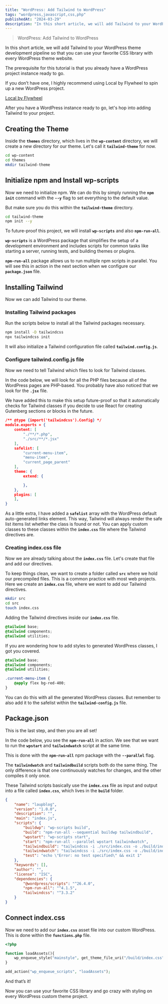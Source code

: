 ```yaml
---
title: "WordPress: Add Tailwind to WordPress"
tags: "wordpress,javascript,css,php"
publishedAt: "2024-03-29"
description: "In this short article, we will add Tailwind to your WordPress theme development pipeline."
---
```

> WordPress: Add Tailwind to WordPress

In this short article, we will add Tailwind to your WordPress theme development pipeline so that you can use your favorite CSS library with every WordPress theme website.

The prerequisite for this tutorial is that you already have a WordPress project instance ready to go.

If you don’t have one, I highly recommend using Local by Flywheel to spin up a new WordPress project.

[Local by Flywheel](https://localwp.com/)

After you have a WordPress instance ready to go, let's hop into adding Tailwind to your project.

## **Creating the Theme**

Inside the **`themes`** directory, which lives in the **`wp-content`** directory, we will create a new directory for our theme. Let's call it **`tailwind-theme`** for now.

```bash
cd wp-content
cd themes
mkdir tailwind-theme
```

## **Initialize npm and Install wp-scripts**

Now we need to initialize npm. We can do this by simply running the **`npm init`** command with the **`--y`** flag to set everything to the default value.

But make sure you do this within the **`tailwind-theme`** directory.

```bash
cd tailwind-theme
npm init --y
```

To future-proof this project, we will install **`wp-scripts`** and also **`npm-run-all`**.

**`wp-scripts`** is a WordPress package that simplifies the setup of a development environment and includes scripts for common tasks like starting a server, running tests, and building themes or plugins.

**`npm-run-all`** package allows us to run multiple npm scripts in parallel. You will see this in action in the next section when we configure our **`package.json`** file.

## **Installing Tailwind**

Now we can add Tailwind to our theme.

### **Installing Tailwind packages**

Run the scripts below to install all the Tailwind packages necessary.

```bash
npm install -D tailwindcss
npx tailwindcss init
```

It will also initialize a Tailwind configuration file called **`tailwind.config.js`**.

### **Configure tailwind.config.js file**

Now we need to tell Tailwind which files to look for Tailwind classes.

In the code below, we will look for all the PHP files because all of the WordPress pages are PHP-based. You probably have also noticed that we look for the **`.jsx`** file.

We have added this to make this setup future-proof so that it automatically checks for Tailwind classes if you decide to use React for creating Gutenberg sections or blocks in the future.

```json
/** @type {import('tailwindcss').Config} */
module.exports = {
    content: [
        "./**/*.php",
        "./src/**/*.jsx"
    ],
    safelist: [
        "current-menu-item",
        "menu-item",
        "current_page_parent"
    ],
    theme: {
        extend: {

        },
    },
    plugins: [
    ],
}
```

As a little extra, I have added a **`safelist`** array with the WordPress default auto-generated links element. This way, Tailwind will always render the safe list items list whether the class is found or not. You can apply custom classes to these classes within the **`index.css`** file where the Tailwind directives are.

### **Creating index.css file**

Now we are already talking about the **`index.css`** file. Let's create that file and add our directives.

To keep things clean, we want to create a folder called **`src`** where we hold our precompiled files. This is a common practice with most web projects. Here we create an **`index.css`** file, where we want to add our Tailwind directives.

```bash
mkdir src
cd src
touch index.css
```

Adding the Tailwind directives inside our **`index.css`** file.

```css
@tailwind base;
@tailwind components;
@tailwind utilities;
```

If you are wondering how to add styles to generated WordPress classes, I got you covered.

```css
@tailwind base;
@tailwind components;
@tailwind utilities;

.current-menu-item {
	@apply flex bg-red-400;
}
```

You can do this with all the generated WordPress classes. But remember to also add it to the safelist within the **`tailwind-config.js`** file.

## **Package.json**

This is the last step, and then you are all set!

In the code below, you see the **`npm-run-all`** in action. We see that we want to run the **`wpstart`** and **`tailwindwatch`** script at the same time.

This is done with the **`npm-run-all`** npm package with the **`--parallel`** flag.

The **`tailwindwatch`** and **`tailwindbuild`** scripts both do the same thing. The only difference is that one continuously watches for changes, and the other compiles it only once.

These Tailwind scripts basically use the **`index.css`** file as input and output into a file called **`index.css`**, which lives in the **`build`** folder.

```json
{
    "name": "laupblog",
    "version": "1.0.0",
    "description": "",
    "main": "index.js",
    "scripts": {
        "buildwp": "wp-scripts build",
        "build": "npm-run-all --sequential buildwp tailwindbuild",
        "wpstart": "wp-scripts start",
        "start": "npm-run-all --parallel wpstart tailwindwatch",
        "tailwindbuild": "tailwindcss -i ./src/index.css -o ./build/index.css --minify",
        "tailwindwatch": "tailwindcss -i ./src/index.css -o ./build/index.css --watch --minify",
        "test": "echo \"Error: no test specified\" && exit 1"
    },
    "keywords": [],
    "author": "",
    "license": "ISC",
    "dependencies": {
        "@wordpress/scripts": "^26.4.0",
        "npm-run-all": "^4.1.5",
        "tailwindcss": "^3.3.2"
    }
}
```

## **Connect index.css**

Now we need to add our **`index.css`** asset file into our custom WordPress. This is done within the **`functions.php`** file.

```php
<?php

function loadAssets(){
    wp_enqueue_style("mainstyle", get_theme_file_uri("/build/index.css"));
}

add_action("wp_enqueue_scripts", "loadAssets");

```

And that’s it!

Now you can use your favorite CSS library and go crazy with styling on every WordPress custom theme project.